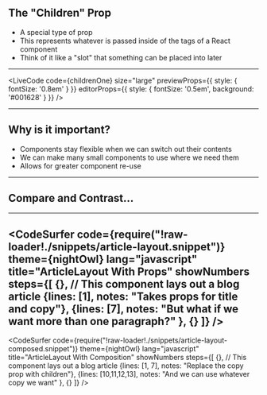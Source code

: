 
## The "Children" Prop

- A special type of prop
- This represents whatever is passed inside of the tags of a React component
- Think of it like a "slot" that something can be placed into later

---


<LiveCode
	code={childrenOne}
	size="large"
	previewProps={{ style: { fontSize: '0.8em' } }}
	editorProps={{ style: { fontSize: '0.5em', background: '#001628' } }}
/>

---

## Why is it important?

- Components stay flexible when we can switch out their contents
- We can make many small components to use where we need them
- Allows for greater component re-use

---

## Compare and Contrast...

---
<CodeSurfer
  code={require("!raw-loader!./snippets/article-layout.snippet")}
  theme={nightOwl}
  lang="javascript"
  title="ArticleLayout With Props"
  showNumbers
  steps={[
    {}, // This component lays out a blog article
    {lines: [1], notes: "Takes props for title and copy"},
    {lines: [7], notes: "But what if we want more than one paragraph?" },
    {}
  ]}
/>
---

<CodeSurfer
  code={require("!raw-loader!./snippets/article-layout-composed.snippet")}
  theme={nightOwl}
  lang="javascript"
  title="ArticleLayout With Composition"
  showNumbers
  steps={[
    {}, // This component lays out a blog article
    {lines: [1, 7], notes: "Replace the copy prop with children"},
    {lines: [10,11,12,13], notes: "And we can use whatever copy we want" },
    {}
  ]}
/>

